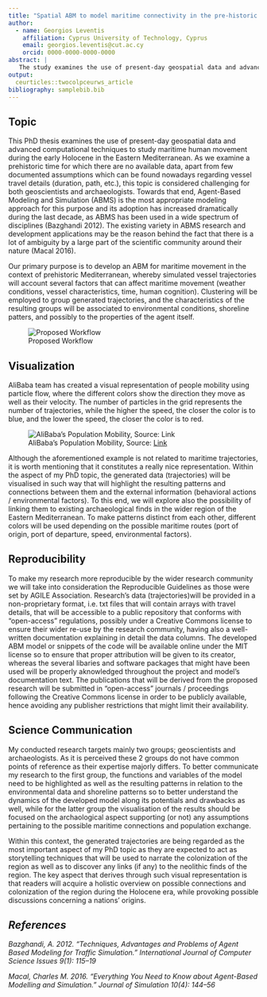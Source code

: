 ```yaml
---
title: "Spatial ABM to model maritime connectivity in the pre-historic Eastern Mediterranean"
author:
  - name: Georgios Leventis
    affiliation: Cyprus University of Technology, Cyprus
    email: georgios.leventis@cut.ac.cy	
    orcid: 0000-0000-0000-0000
abstract: |
   The study examines the use of present-day geospatial data and advanced computational techniques to study maritime human movement during the early Holocene in the Eastern Mediterranean. As we examine a prehistoric time for which there are no available data, apart from few documented assumptions which can be found nowadays regarding vessel travel details (duration, path, etc.), this topic is considered challenging for both geoscientists and archaeologists.
output:
  ceurticles::twocolpceurws_article
bibliography: samplebib.bib
---
```


## Topic

This PhD thesis examines the use of present-day geospatial data and advanced computational techniques to study maritime human movement during the early Holocene in the Eastern Mediterranean. As we examine a prehistoric time for which there are no available data, apart from few documented assumptions which can be found nowadays regarding vessel travel details (duration, path, etc.), this topic is considered challenging for both geoscientists and archaeologists. Towards that end, Agent-Based Modeling and Simulation (ABMS) is the most appropriate modeling approach for this purpose and its adoption has increased dramatically during the last decade, as ABMS has been used in a wide spectrum of disciplines (Bazghandi 2012). The existing variety in ABMS research and development applications may be the reason behind the fact that there is a lot of ambiguity by a large part of the scientific community around their nature (Macal 2016).

Our primary purpose is to develop an ABM for maritime movement in the context of prehistoric Mediterranean, whereby simulated vessel trajectories will account several factors that can affect maritime movement (weather conditions, vessel characteristics, time, human cognition). Clustering will be employed to group generated trajectories, and the characteristics of the resulting groups will be associated to environmental conditions, shoreline patters, and possibly to the properties of the agent itself.

![Proposed Workflow](workflow.png)


## Visualization

AliBaba team has created a visual representation of people mobility using particle flow, where the different colors show the direction they move as well as their velocity. The number of particles in the grid represents the number of trajectories, while the higher the speed, the closer the color is to blue, and the lower the speed, the closer the color is to red. 

![AliBaba's Population Mobility, Source: <a href="https://hackernoon.com/ahead-of-the-crowd-visualizing-trajectory-data-with-datav-13112b07bcf9" target="blank">Link</a>](alibaba_network.png)

Although the aforementioned example is not related to maritime trajectories, it is worth mentioning that it constitutes a really nice representation. Within the aspect of my PhD topic, the generated data (trajectories) will be visualised in such way that will highlight the resulting patterns and connections between them and the external information (behavioral actions / environmental factors). To this end, we will explore also the possibility of linking them to existing archaeological finds in the wider region of the Eastern Mediterranean. To make patterns distinct from each other, different colors will be used depending on the possible maritime routes (port of origin, port of departure, speed, environmental factors).


## Reproducibility

To make my research more reproducible by the wider research community we will take into consideration the Reproducible Guidelines as those were set by AGILE Association. Research's data (trajectories)will be provided in a non-proprietary format, i.e. txt files that will contain arrays with travel details, that will be accessible to a public repository that conforms with "open-access" regulations, possibly under a Creative Commons license to ensure their wider re-use by the research community, having also a well-written documentation explaining in detail the data columns. The developed ABM model or snippets of the code will be available online under the MIT license so to ensure that proper attribution will be given to its creator, whereas the several libaries and software packages that might have been used will be properly aknowledged throughout the project and model's documentation text. The publications that will be derived from the proposed research will be submitted in "open-access" journals / proceedings following the Creative Commons license in order to be publicly available, hence avoiding any publisher restrictions that might limit their availability.  


## Science Communication

My conducted research targets mainly two groups; geoscientists and archaeologists. As it is perceived these 2 groups do not have common points of reference as their expertise majorly differs. To better communicate my research to the first group, the functions and variables of the model need to be highlighted as well as the resulting patterns in relation to the environmental data and shoreline patterns so to better understand the dynamics of the developed model along its potentials and drawbacks as well, while for the latter group the visualisation of the results should be focused on the archaological aspect supporting (or not) any assumptions pertaining to the possible maritime connections and population exchange.

Within this context, the generated trajectories are being regarded as the most important aspect of my PhD topic as they are expected to act as storytelling techniques that will be used to narrate the colonization of the region as well as to discover any links (if any) to the neolithic finds of the region. The key aspect that derives through such visual representation is that readers will acquire a holistic overview on possible connections and colonization of the region during the Holocene era, while provoking possible discussions concerning a nations’ origins.

## _References_

_Bazghandi, A. 2012. “Techniques, Advantages and Problems of Agent Based Modeling for Traffic Simulation.” International Journal of Computer Science Issues 9(1): 115–19_

_Macal, Charles M. 2016. “Everything You Need to Know about Agent-Based Modelling and Simulation.” Journal of Simulation 10(4): 144–56_